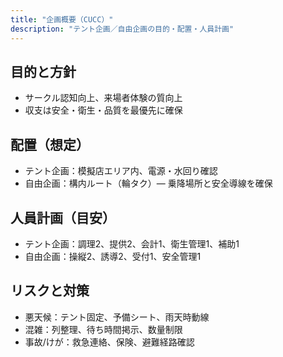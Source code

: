 ```yaml
---
title: "企画概要（CUCC）"
description: "テント企画／自由企画の目的・配置・人員計画"
---
```


## 目的と方針

- サークル認知向上、来場者体験の質向上
- 収支は安全・衛生・品質を最優先に確保

## 配置（想定）

- テント企画：模擬店エリア内、電源・水回り確認
- 自由企画：構内ルート（輪タク）— 乗降場所と安全導線を確保

## 人員計画（目安）

- テント企画：調理2、提供2、会計1、衛生管理1、補助1
- 自由企画：操縦2、誘導2、受付1、安全管理1

## リスクと対策

- 悪天候：テント固定、予備シート、雨天時動線
- 混雑：列整理、待ち時間掲示、数量制限
- 事故/けが：救急連絡、保険、避難経路確認


